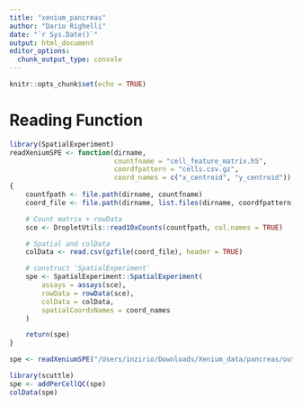 ```yaml
---
title: "xenium_pancreas"
author: "Dario Righelli"
date: "`r Sys.Date()`"
output: html_document
editor_options: 
  chunk_output_type: console
---
```


```r
knitr::opts_chunk$set(echo = TRUE)
```


# Reading Function

```r
library(SpatialExperiment)
readXeniumSPE <- function(dirname,
                          countfname = "cell_feature_matrix.h5",
                          coordfpattern = "cells.csv.gz",
                          coord_names = c("x_centroid", "y_centroid"))
{
    countfpath <- file.path(dirname, countfname)
    coord_file <- file.path(dirname, list.files(dirname, coordfpattern))

    # Count matrix + rowData
    sce <- DropletUtils::read10xCounts(countfpath, col.names = TRUE)

    # Spatial and colData
    colData <- read.csv(gzfile(coord_file), header = TRUE)

    # construct 'SpatialExperiment'
    spe <- SpatialExperiment::SpatialExperiment(
        assays = assays(sce),
        rowData = rowData(sce),
        colData = colData,
        spatialCoordsNames = coord_names
    )

    return(spe)
}
```


```r
spe <- readXeniumSPE("/Users/inzirio/Downloads/Xenium_data/pancreas/outs")
```


```r
library(scuttle)
spe <- addPerCellQC(spe)
colData(spe)
```



